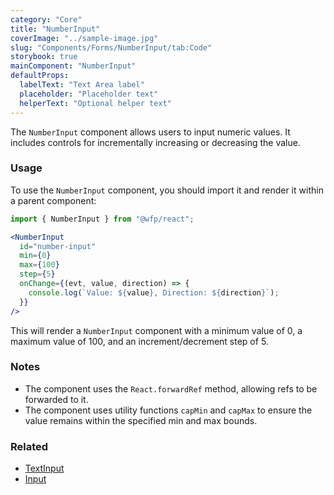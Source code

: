 ```yaml
---
category: "Core"
title: "NumberInput"
coverImage: "../sample-image.jpg"
slug: "Components/Forms/NumberInput/tab:Code"
storybook: true
mainComponent: "NumberInput"
defaultProps:
  labelText: "Text Area label"
  placeholder: "Placeholder text"
  helperText: "Optional helper text"
---
```


The `NumberInput` component allows users to input numeric values. It includes controls for incrementally increasing or decreasing the value.

### Usage

To use the `NumberInput` component, you should import it and render it within a parent component:

```jsx
import { NumberInput } from "@wfp/react";
```

```jsx
<NumberInput
  id="number-input"
  min={0}
  max={100}
  step={5}
  onChange={(evt, value, direction) => {
    console.log(`Value: ${value}, Direction: ${direction}`);
  }}
/>
```

This will render a `NumberInput` component with a minimum value of 0, a maximum value of 100, and an increment/decrement step of 5.

### Notes

- The component uses the `React.forwardRef` method, allowing refs to be forwarded to it.
- The component uses utility functions `capMin` and `capMax` to ensure the value remains within the specified min and max bounds.

### Related

- [TextInput](./textinput)
- [Input](./input)
